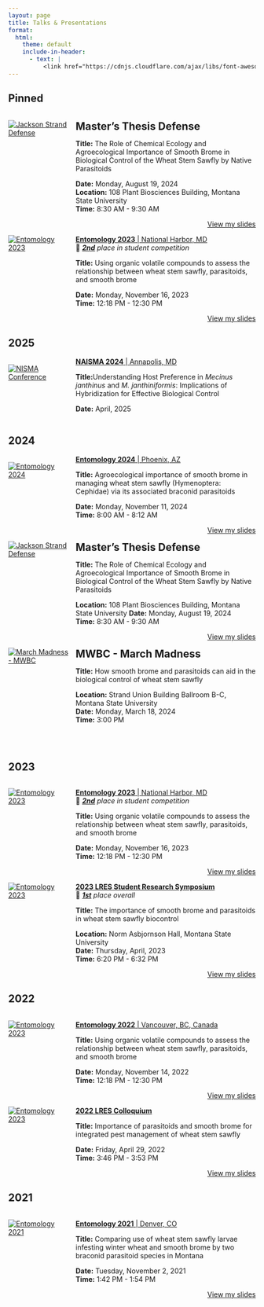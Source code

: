 ```yaml
---
layout: page
title: Talks & Presentations
format:
  html:
    theme: default
    include-in-header:
      - text: |
          <link href="https://cdnjs.cloudflare.com/ajax/libs/font-awesome/5.15.4/css/all.min.css" rel="stylesheet"> 
---
```


## <span class="fa fa-thumbtack"></span> Pinned
<!-- ## Defense -->
<div class="box">
<div style="display: flex; margin-bottom: 0px;">
  <div style="flex: 1; margin-right: 15px;">
  <a href="https://youtu.be/P30QPadkdZE" target="_blank" class="link-container">
    <img src="pics/defense_youtube2.png" alt="Jackson Strand Defense" class="zoom-image" target="_blank"/>
  </a>  
</div>
  <div style="flex: 3;"><strong><span style="font-size: 1.5em;">Master's Thesis Defense</span></strong></span>  
  
  <p><strong>Title:</strong> The Role of Chemical Ecology and Agroecological Importance of Smooth Brome in Biological Control of the Wheat Stem Sawfly by Native Parasitoids <p>
      <strong>Date:</strong> Monday, August 19, 2024  
      <strong>Location:</strong> 108 Plant Biosciences Building, Montana State University  
      <strong>Time:</strong> 8:30 AM - 9:30 AM</p> 
  
  <div style="display: flex; justify-content: flex-end; margin-top: auto;"><a class="slides-btn" href="https://1drv.ms/p/c/af438b0dd68ebd20/ESdYofrjdrBFhGr6sogRo40B_yUkKuJewVN1OVJWuha-_g?e=yls71e" target="_blank" role="button">View my slides</a>
  </div>
</div> 
</div>
</div> 

<div class="box">
<div style="display: flex; margin-bottom: 0px;">
  <div style="flex: 1; margin-right: 15px;">
  <a href="https://www.entsoc.org/entomology2023" class="link-container" target="_blank">
    <img src="pics/conferences/esa23_win_2.jpeg" alt="Entomology 2023" class="zoom-image" target="_blank"/>
  </a>  
</div>
  <div style="flex: 3;">
  <a href="https://www.entsoc.org/entomology2023" class="event-link" target="_blank">
  <strong><span class="event-text">Entomology 2023</span></strong> <span class="event-text">| National Harbor, MD</span>
</a>   
  🥈 ***<u>2nd</u>** place in student competition* 
   
  <p><strong>Title:</strong> Using organic volatile compounds to assess the relationship between wheat stem sawfly, parasitoids, and smooth brome<p>
      <strong>Date:</strong> Monday, November 16, 2023   
      <strong>Time:</strong> 12:18 PM - 12:30 PM</p>

  <div style="display: flex; justify-content: flex-end; margin-top: auto;"><a class="slides-btn" href="https://1drv.ms/p/c/af438b0dd68ebd20/EfQSDfaEiQZPtHhu7CZGbPsB6pH3zyTXF7ZyWRgOnfN75Q?e=f08zBL" target="_blank" role="button">View my slides</a>
  </div>
  </div> 
</div> 
</div>



## 2025
<!-- biocontrol 25 -->
<div class="box">
<div style="display: flex; margin-bottom: 0px;">
  <div style="flex: 1; margin-right: 15px;">
  <a href="https://naisma.org/programs/national-forum-on-biological-control-conference/" class="link-container" target="_blank">
    <img src="pics/conferences/naisma25.png" alt="NISMA Conference" class="zoom-image" target="_blank"/>
  </a>
</div>
  <div style="flex: 3;">
  <a href="https://naisma.org/programs/national-forum-on-biological-control-conference/" class="event-link" target="_blank">
    <strong><span class="event-text">NAISMA 2024</span></strong> <span class="event-text">| Annapolis, MD</span> 
  </a>  
  <p><strong>Title:</strong>Understanding Host Preference in *Mecinus janthinus* and *M. janthiniformis*: Implications of Hybridization for Effective Biological Control<p>
      <strong>Date:</strong> April, 2025 
      <!-- <strong>Time:</strong> 8:00 AM - 8:12 AM</p> -->
  <!-- <div style="display: flex; justify-content: flex-end; margin-top: auto;"><a class="slides-btn" href="https://1drv.ms/p/c/af438b0dd68ebd20/EUz2MOL0_oFEgyw8SiSMvKcBjsqJ1-Flz8-U3xT4nCa3Wg?e=wmRNfc" target="_blank" role="button">View my slides</a> -->
  </div>
  </div>
</div>

## 2024  
<!-- ESA24 -->
<div class="box">
<div style="display: flex; margin-bottom: 0px;">
  <div style="flex: 1; margin-right: 15px;">
  <a href="https://www.entsoc.org/entomology2024" class="link-container" target="_blank">
    <img src="pics/conferences/esa24.jpeg" alt="Entomology 2024" class="zoom-image" target="_blank"/>
  </a>
</div>
  <div style="flex: 3;">
  <a href="https://www.entsoc.org/entomology2024" class="event-link" target="_blank">
    <strong><span class="event-text">Entomology 2024</span></strong> <span class="event-text">| Phoenix, AZ</span>
  </a>  
  <p><strong>Title:</strong> Agroecological importance of smooth brome in managing wheat stem sawfly (Hymenoptera: Cephidae) via its associated braconid parasitoids<p>
      <strong>Date:</strong> Monday, November 11, 2024  
      <strong>Time:</strong> 8:00 AM - 8:12 AM</p>
  
  <div style="display: flex; justify-content: flex-end; margin-top: auto;"><a class="slides-btn" href="https://1drv.ms/p/c/af438b0dd68ebd20/EUz2MOL0_oFEgyw8SiSMvKcBjsqJ1-Flz8-U3xT4nCa3Wg?e=wmRNfc" target="_blank" role="button">View my slides</a>
  </div>
  </div>
  </div>
</div>

<!-- ## Defense -->
<div class="box">
<div style="display: flex; margin-bottom: 0px;">
  <div style="flex: 1; margin-right: 15px;">
  <a href="https://youtu.be/P30QPadkdZE" target="_blank" class="link-container">
    <img src="pics/defense_youtube2.png" alt="Jackson Strand Defense" class="zoom-image" target="_blank"/>
  </a>  
</div>
  <div style="flex: 3;"><strong><span style="font-size: 1.5em;">Master's Thesis Defense</span></strong></span>  
 
  <p><strong>Title:</strong> The Role of Chemical Ecology and Agroecological Importance of Smooth Brome in Biological Control of the Wheat Stem Sawfly by Native Parasitoids <p>
      <strong>Location:</strong> 108 Plant Biosciences Building, Montana State University
      <strong>Date:</strong> Monday, August 19, 2024    
      <strong>Time:</strong> 8:30 AM - 9:30 AM</p> 
  
  <div style="display: flex; justify-content: flex-end; margin-top: auto;"><a class="slides-btn" href="https://1drv.ms/p/c/af438b0dd68ebd20/ESdYofrjdrBFhGr6sogRo40B_yUkKuJewVN1OVJWuha-_g?e=yls71e" target="_blank" role="button">View my slides</a>
  </div>
  </div>
</div> 
</div> 

<div class="box">
<div style="display: flex; margin-bottom: 0px;">
  <div style="flex: 1; margin-right: 15px;">
  <a href="https://ag.montana.edu/publications/research_showcase.html" target="_blank" class="link-container">
    <img src="pics/conferences/marchmadness.png" alt="March Madness - MWBC" class="zoom-image" target="_blank"/>
  </a>  
</div>
  <div style="flex: 3;"><strong><span style="font-size: 1.5em;">MWBC - March Madness</span></strong></span>  
 
  <p><strong>Title:</strong> How smooth brome and parasitoids can aid in the biological control of wheat stem sawfly<p>
      <strong>Location:</strong> Strand Union Building Ballroom B-C, Montana State University  
      <strong>Date:</strong> Monday, March 18, 2024    
      <strong>Time:</strong> 3:00 PM</p> 
  </div>
</div> 
</div>
<br>  


## 2023
<!-- esa 2023 -->
<div class="box">
<div style="display: flex; margin-bottom: 0px;">
  <div style="flex: 1; margin-right: 15px;">
  <a href="https://www.entsoc.org/entomology2023" class="link-container" target="_blank">
    <img src="pics/conferences/esa23_win_2.jpeg" alt="Entomology 2023" class="zoom-image" target="_blank"/>
  </a>  
</div>
  <div style="flex: 3;">
  <a href="https://www.entsoc.org/entomology2023" class="event-link" target="_blank">
  <strong><span class="event-text">Entomology 2023</span></strong> <span class="event-text">| National Harbor, MD</span>
</a>   
  🥈 ***<u>2nd</u>** place in student competition* 
   
  <p><strong>Title:</strong> Using organic volatile compounds to assess the relationship between wheat stem sawfly, parasitoids, and smooth brome<p>
      <strong>Date:</strong> Monday, November 16, 2023   
      <strong>Time:</strong> 12:18 PM - 12:30 PM</p>

  <div style="display: flex; justify-content: flex-end; margin-top: auto;"><a class="slides-btn" href="https://1drv.ms/p/c/af438b0dd68ebd20/EfQSDfaEiQZPtHhu7CZGbPsB6pH3zyTXF7ZyWRgOnfN75Q?e=f08zBL" target="_blank" role="button">View my slides</a>
  </div>
  </div> 
</div> 
</div>

<!-- 2023 colloquium -->
<div class="box">
<div style="display: flex; margin-bottom: 0px;">
  <div style="flex: 1; margin-right: 15px;">
  <a href="https://lres-research-symposium.weebly.com" class="link-container" target="_blank">
    <img src="pics/conferences/GSO_2023 Colloquium_1946 award winn.jpg" alt="Entomology 2023" class="zoom-image" target="_blank"/>
  </a>  
</div>
  <div style="flex: 3;">
  <a href="https://www.entsoc.org/entomology2023" class="event-link" target="_blank">
  <strong><span class="event-text">2023 LRES Student Research Symposium</span></strong>
</a>   
  🥇 ***<u>1st</u>** place overall* 
   
  <p><strong>Title:</strong> The importance of smooth brome and parasitoids in wheat stem sawfly biocontrol<p>
      <strong>Location:</strong> Norm Asbjornson Hall, Montana State University  
      <strong>Date:</strong> Thursday, April, 2023   
      <strong>Time:</strong> 6:20 PM - 6:32 PM</p> 

  <div style="display: flex; justify-content: flex-end; margin-top: auto;"><a class="slides-btn" href="https://1drv.ms/p/c/af438b0dd68ebd20/EQGNecEHXX1KocVUikumFVQBIdJmyKulWGK6sYT2ReMEzw?e=IEjXSY" target="_blank" role="button">View my slides</a>
  </div>
  </div>
</div> 

## 2022
<!-- ESA 2022 -->
<div class="box">
<div style="display: flex; margin-bottom: 0px;">
  <div style="flex: 1; margin-right: 15px;">
  <a href="https://www.entsoc.org/events/annual-meeting/2022-jam" class="link-container" target="_blank">
    <img src="pics/conferences/esa22.jpg" alt="Entomology 2023" class="zoom-image" target="_blank"/>
  </a>   
</div>
  <div style="flex: 3;">
  <a href="https://www.entsoc.org/events/annual-meeting/2022-jam" class="event-link" target="_blank">
  <strong><span class="event-text">Entomology 2022</span></strong> <span class="event-text">| Vancouver, BC, Canada</span>
</a>   
   
  <p><strong>Title:</strong> Using organic volatile compounds to assess the relationship between wheat stem sawfly, parasitoids, and smooth brome<p>
      <strong>Date:</strong> Monday, November 14, 2022  
      <strong>Time:</strong> 12:18 PM - 12:30 PM</p> 

  <div style="display: flex; justify-content: flex-end; margin-top: auto;"><a class="slides-btn" href="https://1drv.ms/p/c/af438b0dd68ebd20/Ecqdpf1L2EJOlGS40sLaNWUBQ9pNNvzJ99kY1XiXWbwavQ?e=oAfYTw" target="_blank" role="button">View my slides</a>
  </div>
  </div>
  </div>
</div> 

<!-- 2022 Colloquium -->
<div class="box">
<div style="display: flex; margin-bottom: 0px;">
  <div style="flex: 1; margin-right: 15px;">
  <a href="" class="link-container" target="_blank">
    <img src="pics/conferences/22 colloquium.png" alt="Entomology 2023" class="zoom-image" target="_blank"/>
  </a>   
</div>
  <div style="flex: 3;">
  <a href="" class="event-link" target="_blank">
  <strong><span class="event-text">2022 LRES Colloquium</span></strong>
</a>   
   
  <p><strong>Title:</strong>  Importance of parasitoids and smooth brome for integrated pest management of wheat stem sawfly<p>
      <strong>Date:</strong> Friday, April 29, 2022  
      <strong>Time:</strong> 3:46 PM - 3:53 PM</p> 

  <div style="display: flex; justify-content: flex-end; margin-top: auto;"><a class="slides-btn" href="https://1drv.ms/p/c/af438b0dd68ebd20/EexkJWQWbfJDkcC8botZ_ngBvWE3syJnfQt1hvXOz-gGOQ?e=4q0Bk6" target="_blank" role="button">View my slides</a>
  </div>
  </div>
</div> 


## 2021
<div class="box">
<div style="display: flex; margin-bottom: 0px;">
  <div style="flex: 1; margin-right: 15px;">
  <a href="https://www.entsoc.org/events/annual-meeting/entomology-2021" class="link-container" target="_blank">
    <img src="pics/conferences/esa21.png" alt="Entomology 2021" class="zoom-image" target="_blank"/>
  </a> 
</div>
  <div style="flex: 3;">
  <a href="https://www.entsoc.org/events/annual-meeting/entomology-2021" class="event-link" target="_blank">
  <strong><span class="event-text">Entomology 2021</span></strong> <span class="event-text">| Denver, CO</span>
</a>

  <p><strong>Title:</strong> Comparing use of wheat stem sawfly larvae infesting winter wheat and smooth brome by two braconid parasitoid species in Montana<p>
      <strong>Date:</strong> Tuesday, November 2, 2021  
      <strong>Time:</strong> 1:42 PM - 1:54 PM</p> 

<div style="display: flex; justify-content: flex-end; margin-top: auto;"><a class="slides-btn" href="https://1drv.ms/p/c/af438b0dd68ebd20/ETvd4pwl0OBDl0zF4FXmhTsBZgVGmeP6_ZjlAdTAWLg6aQ?e=6tzAhk" target="_blank" role="button">View my slides</a></div>
  </div>
  </div>
</div> 


